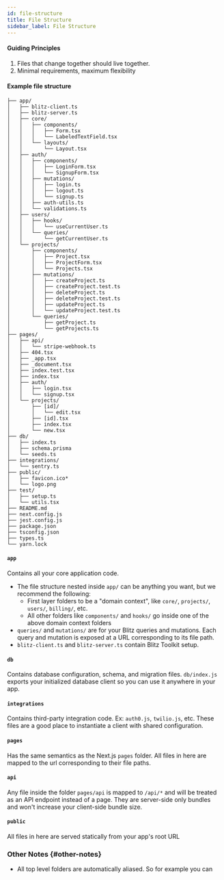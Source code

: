 ```yaml
---
id: file-structure
title: File Structure
sidebar_label: File Structure
---
```


#### Guiding Principles

1. Files that change together should live together.
2. Minimal requirements, maximum flexibility

#### Example file structure

```
├── app/
│   ├── blitz-client.ts
│   ├── blitz-server.ts
│   ├── core/
│   │   ├── components/
│   │   │   ├── Form.tsx
│   │   │   └── LabeledTextField.tsx
│   │   └── layouts/
│   │       └── Layout.tsx
│   ├── auth/
│   │   ├── components/
│   │   │   ├── LoginForm.tsx
│   │   │   └── SignupForm.tsx
│   │   ├── mutations/
│   │   │   ├── login.ts
│   │   │   ├── logout.ts
│   │   │   └── signup.ts
│   │   ├── auth-utils.ts
│   │   └── validations.ts
│   ├── users/
│   │   ├── hooks/
│   │   │   └── useCurrentUser.ts
│   │   └── queries/
│   │       └── getCurrentUser.ts
│   └── projects/
│       ├── components/
│       │   ├── Project.tsx
│       │   ├── ProjectForm.tsx
│       │   └── Projects.tsx
│       ├── mutations/
│       │   ├── createProject.ts
│       │   ├── createProject.test.ts
│       │   ├── deleteProject.ts
│       │   ├── deleteProject.test.ts
│       │   ├── updateProject.ts
│       │   └── updateProject.test.ts
│       └── queries/
│           ├── getProject.ts
│           └── getProjects.ts
├── pages/
│   ├── api/
│   │   └── stripe-webhook.ts
│   ├── 404.tsx
│   ├── _app.tsx
│   ├── _document.tsx
│   ├── index.test.tsx
│   ├── index.tsx
│   ├── auth/
│   │   ├── login.tsx
│   │   └── signup.tsx
│   └── projects/
│       ├── [id]/
│       │   └── edit.tsx
│       ├── [id].tsx
│       ├── index.tsx
│       └── new.tsx
├── db/
│   ├── index.ts
│   ├── schema.prisma
│   └── seeds.ts
├── integrations/
│   └── sentry.ts
├── public/
│   ├── favicon.ico*
│   └── logo.png
├── test/
│   ├── setup.ts
│   └── utils.tsx
├── README.md
├── next.config.js
├── jest.config.js
├── package.json
├── tsconfig.json
├── types.ts
└── yarn.lock
```

#### `app`

Contains all your core application code.

- The file structure nested inside `app/` can be anything you want, but we
  recommend the following:
  - First layer folders to be a "domain context", like `core/`,
    `projects/`, `users/`, `billing/`, etc.
  - All other folders like `components/` and `hooks/` go inside one of the
    above domain context folders
- `queries/` and `mutations/` are for your Blitz queries and mutations.
  Each query and mutation is exposed at a URL corresponding to its file
  path.
- `blitz-client.ts` and `blitz-server.ts` contain Blitz Toolkit setup.

#### `db`

Contains database configuration, schema, and migration files.
`db/index.js` exports your initialized database client so you can use it
anywhere in your app.

#### `integrations`

Contains third-party integration code. Ex: `auth0.js`, `twilio.js`, etc.
These files are a good place to instantiate a client with shared
configuration.

#### `pages`

Has the same semantics as the Next.js `pages` folder. All files in here
are mapped to the url corresponding to their file paths.

#### `api`

Any file inside the folder `pages/api` is mapped to `/api/*` and will be
treated as an API endpoint instead of a page. They are server-side only
bundles and won't increase your client-side bundle size.

#### `public`

All files in here are served statically from your app's root URL

### Other Notes {#other-notes}

- All top level folders are automatically aliased. So for example you can
